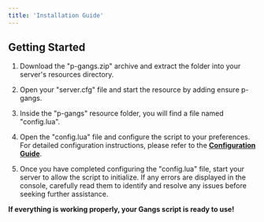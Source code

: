 ```yaml
---
title: 'Installation Guide'
---
```


## Getting Started

1. Download the "p-gangs.zip" archive and extract the folder into your server's resources directory.

2. Open your "server.cfg" file and start the resource by adding ensure p-gangs.

3. Inside the "p-gangs" resource folder, you will find a file named "config.lua".

4. Open the "config.lua" file and configure the script to your preferences. For detailed configuration instructions, please refer to the **[Configuration Guide](./configuration.mdx)**.

5. Once you have completed configuring the "config.lua" file, start your server to allow the script to initialize. If any errors are displayed in the console, carefully read them to identify and resolve any issues before seeking further assistance.

**If everything is working properly, your Gangs script is ready to use!**